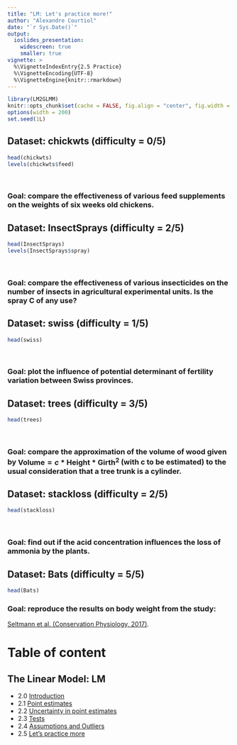 ```yaml
---
title: "LM: Let's practice more!"
author: "Alexandre Courtiol"
date: "`r Sys.Date()`"
output:
  ioslides_presentation:
    widescreen: true
    smaller: true
vignette: >
  %\VignetteIndexEntry{2.5 Practice}
  %\VignetteEncoding{UTF-8}
  %\VignetteEngine{knitr::rmarkdown}
---
```


```r
library(LM2GLMM)
knitr::opts_chunk$set(cache = FALSE, fig.align = "center", fig.width = 4, fig.height = 4)
options(width = 200)
set.seed(1L)
```

## Dataset: chickwts (difficulty = 0/5)

```r
head(chickwts)
levels(chickwts$feed)
```

<br>

### Goal: compare the effectiveness of various feed supplements on the weights of six weeks old chickens.


## Dataset: InsectSprays (difficulty = 2/5)

```r
head(InsectSprays)
levels(InsectSprays$spray)
```

<br>

### Goal: compare the effectiveness of various insecticides on the number of insects in agricultural experimental units. Is the spray C of any use?

## Dataset: swiss (difficulty = 1/5)

```r
head(swiss)
```

<br>

### Goal: plot the influence of potential determinant of fertility variation between Swiss provinces.


## Dataset: trees (difficulty = 3/5)

```r
head(trees)
```

<br>

### Goal: compare the approximation of the volume of wood given by $\text{Volume} = c*\text{Height}*\text{Girth}^2$ (with c to be estimated) to the usual consideration that a tree trunk is a cylinder.



## Dataset: stackloss (difficulty = 2/5)

```r
head(stackloss)
```

<br>

### Goal: find out if the acid concentration influences the loss of ammonia by the plants.


## Dataset: Bats (difficulty = 5/5)

```r
head(Bats)
```

### Goal: reproduce the results on body weight from the study:

[Seltmann et al. (Conservation Physiology, 2017)](https://academic.oup.com/conphys/article/doi/10.1093/conphys/cox020/3103058/Habitat-disturbance-results-in-chronic-stress-and?rss=1).


# Table of content

## The Linear Model: LM

* 2.0 [Introduction](./LM_intro.html)
* 2.1 [Point estimates](./LM_point_estimates.html)
* 2.2 [Uncertainty in point estimates](./LM_uncertainty.html)
* 2.3 [Tests](./LM_tests.html)
* 2.4 [Assumptions and Outliers](./LM_assumptions.html)
* 2.5 [Let's practice more](./LM_practice.html)
